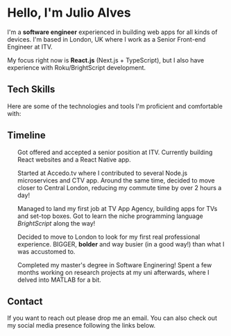 
# Hello, I'm <span className="inline-block">Julio Alves</span>

I'm a <strong>software engineer</strong> experienced in building web apps for all kinds of devices. I'm based in London, UK where I work as a Senior Front-end Engineer at ITV.

My focus right now is <strong>React.js</strong> (Next.js + TypeScript), but I also have experience with Roku/BrightScript development.


## Tech Skills

Here are some of the technologies and tools I'm proficient and comfortable with:

<SkillList />


## Timeline

<ul>
    <TimelineItem type={TimelineItemType.Work} date="2019-09-25" title="Joined ITV">
        <p>Got offered and accepted a senior position at ITV. Currently building React websites and a React Native app.</p>
    </TimelineItem>
    <TimelineItem type={TimelineItemType.Work} date="2017-01-05" title="Joined Accedo.tv">
        <p>Started at Accedo.tv where I contributed to several Node.js microservices and CTV app. Around the same time, decided to move closer to Central London, reducing my commute time by over 2 hours a day!</p>
    </TimelineItem>
    <TimelineItem type={TimelineItemType.Work} date="2015-09-25" title="Joined TV App Agency">
        <p>Managed to land my first job at TV App Agency, building apps for TVs and set-top boxes. Got to learn the niche programming language <em>BrightScript</em> along the way!</p>
    </TimelineItem>
    <TimelineItem type={TimelineItemType.Travel} date="2015-06-25" title="Moved to the UK">
        <p>Decided to move to London to look for my first real professional experience. BIGGER, <strong>bolder</strong> and way busier (in a good way!) than what I was accustomed to.</p>
    </TimelineItem>
    <TimelineItem type={TimelineItemType.Education} date="2015-01-15" title="Graduated from university">
        <p>Completed my master's degree in Software Enginering! Spent a few months working on research projects at my uni afterwards, where I delved into MATLAB for a bit.</p>
    </TimelineItem>
</ul>

## Contact

If you want to reach out please drop me an <Link href="mailto:contact@juliomalves.dev" external>email</Link>. You can also check out my social media presence following the links below.
